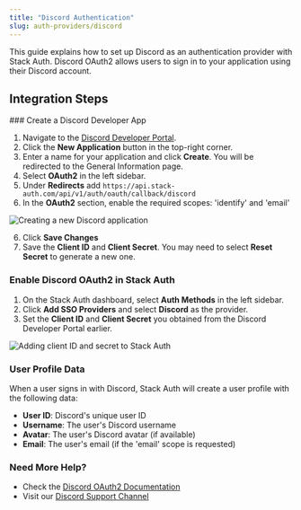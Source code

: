 ```yaml
---
title: "Discord Authentication"
slug: auth-providers/discord
---
```


This guide explains how to set up Discord as an authentication provider with Stack Auth. Discord OAuth2 allows users to sign in to your application using their Discord account.

## Integration Steps

<Steps>
  ### Create a Discord Developer App
  
  1. Navigate to the [Discord Developer Portal](https://discord.com/developers/applications).
  2. Click the **New Application** button in the top-right corner.
  3. Enter a name for your application and click **Create**. You will be redirected to the General Information page.
  4. Select **OAuth2** in the left sidebar.
  5. Under **Redirects** add `https://api.stack-auth.com/api/v1/auth/oauth/callback/discord`
  6. In the **OAuth2** section, enable the required scopes: 'identify' and 'email'

  <img 
    src="../../imgs/auth-providers/discord-oauth-callback.png" 
    alt="Creating a new Discord application" 
  />

  6. Click **Save Changes**
  7. Save the **Client ID** and **Client Secret**. You may need to select **Reset Secret** to generate a new one.
  
  ### Enable Discord OAuth2 in Stack Auth
  
  1. On the Stack Auth dashboard, select **Auth Methods** in the left sidebar.
  2. Click **Add SSO Providers** and select **Discord** as the provider.
  3. Set the **Client ID** and **Client Secret** you obtained from the Discord Developer Portal earlier.

  <img
    src="../../imgs/auth-providers/discord-oauth-setup-stack.png" 
    alt="Adding client ID and secret to Stack Auth" 
  />
</Steps>

### User Profile Data

When a user signs in with Discord, Stack Auth will create a user profile with the following data:

- **User ID**: Discord's unique user ID
- **Username**: The user's Discord username
- **Avatar**: The user's Discord avatar (if available)
- **Email**: The user's email (if the 'email' scope is requested)


### Need More Help?

- Check the [Discord OAuth2 Documentation](https://discord.com/developers/docs/topics/oauth2)
- Visit our [Discord Support Channel](https://discord.stack-auth.com)
